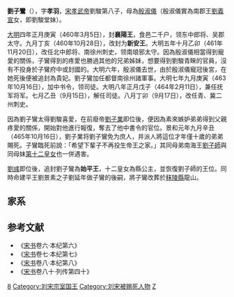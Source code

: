{{東亞男性歷史人物
|名稱 =劉子鸞
|身份 =
|國家 =
|時代 =
|主君 =
|屆數 =
|最高職務 =
|前任 = 
|繼任 = 
|圖片名稱 =
|圖片大小 =
|圖片說明 =
|氏 =
|姓 =[[劉姓|劉姓]]
|穆坤= <!--清代八旗满洲人物专用-->
|名 =子鸞
|姓名 =
|羅馬拼音 =
|假名 = <!--日本、琉球人用-->
|諺文 = <!--朝鮮、韓國人用-->
|字 =孝羽
|號=
|名乘 = <!--琉球士族用-->
|官職 =
|封爵 =襄陽王→新安王→始平王
|封號 =
|位階 =
|御稱號 = <!--日本皇族之稱號-->
|宮號1 = <!--日本皇族之宮號-->
|宮號2 = <!--朝鮮王族之宮號-->
|封地 =
|神號 =
|尊號 =
|族裔 = 
|信仰 = <!--指的是宗教信仰-->
|旗籍 = <!--清代八旗人物专用-->
|氏族 =
|籍貫 =
|本貫 = <!--朝鮮人用-->
|世居地= <!--清代八旗人物专用-->
|世居地/穆坤= <!--专门用于清代八旗满洲人物世居地和穆坤相同时-->
|祖籍 =
|本籍 =
|出身地 =
|府邸 =
|世系 = 
|初名 =
|乳名 = <!--日本、朝鮮、琉球以外人物用-->
|幼名 = <!--日本人用-->
|兒名 = <!--朝鮮人用-->
|童名 = <!--琉球人用-->
|小字 =
|別名 =
|法號 =
|院號 =
|其他名號 =
|出生日期 =[[宋孝武帝|宋孝武帝]]孝建三年<br>456年
|出生地點 =
|婚年 =
|逝世日期 =[[宋前廢帝|宋前廢帝]]景和元年九月辛丑<br>{{death date and age|465|10|16|456|1|1}}
|逝世地點 =
|在位年代 =
|廟號 =
|諡號 =
|墓葬 =
|祠廟 =
|父親 =[[宋孝武帝|宋孝武帝]]
|嫡母 =[[王憲嫄|王憲嫄]]
|母親 =[[殷淑儀|殷淑儀]]
|繼父=
|繼母=
|養父=
|養母=
|猶父= <!--日本人用-->
|烏帽子親= <!--日本人、琉球人用-->
|元配 =
|正室 =
|妻 =
|繼室 =
|平妻 =
|側室 =
|元配之父 =
|元配之嫡母 =
|元配之母 =
|正室之父 =
|正室之嫡母 =
|正室之母 =
|妻之父 =
|妻之嫡母 =
|妻之母 =
|繼室之父 =
|繼室之嫡母 =
|繼室之母 =
|平妻之父 =
|平妻之嫡母 =
|平妻之母 =
|兄弟 =
|姊妹 =
|嫡兄弟 =
|嫡姊妹 =
|庶兄弟 =
|庶姊妹 =
|同胞兄弟 =齊敬王[[劉子羽|劉子羽]]<br>晉陵孝王[[劉子雲_(南北朝)|劉子雲]]<br>[[劉子文|劉子文]]<br>南海哀王[[劉子師|劉子師]]
|同胞姊妹 =
|異母兄弟 =
|異母姊妹 =
|異父兄弟 =
|異父姊妹 =
|繼兄弟 =
|繼姊妹 =
|子 =
|女 =
|嫡子 =
|嫡女 =
|庶子 =
|庶女 =
|養子 =[[劉延年|劉延年]]
|養女 =
|猶子 = <!--日本人用-->
|婿養子 = <!--日本人用-->
|烏帽子子 = <!--日本人用-->
|繼子 =
|繼女 =
|其他親屬 =祖父：宋文帝[[劉義隆|劉義隆]]<br>祖母：[[路惠男|路惠男]]<br>外祖父：南郡王[[劉義宣|劉義宣]]
|出身 = <!---此处指科举出身--->
|功名 = 
|經歷 = 
|著作 =
|注釋 =
}}

'''劉子鸞'''（{{bd|456年||465年|10月16日|catIdx=L}}），字'''孝羽'''，[[宋孝武帝|宋孝武帝]]劉駿第八子，母為[[殷淑儀|殷淑儀]]（殷淑儀實為南郡王[[劉義宣|劉義宣]]女，即劉駿堂妹）。

[[大明_(刘宋)|大明]]四年正月庚寅（460年3月5日），封'''襄陽王'''，食邑二千户，领东中郎将、吴郡太守。九月丁亥（460年10月28日），改封为'''新安王'''。大明五年十月乙卯（461年11月20日），改任北中郎将、南徐州刺史，领南琅邪太守。因為殷淑儀相當得到寵愛的關係，子鸞得到的疼愛也勝過其他的兄弟姊妹，想要得到劉駿青睞的官員，沒有不投身於子鸞府中或封國的。大明六年，殷淑儀去世，由於殷淑儀寵冠後宮，在她死後便被追封為貴妃。劉子鸞加任都督南徐州諸軍事。大明七年九月庚寅（463年10月16日），加中书令，领司徒。大明八年正月戊子（464年2月11日），兼任抚军将军。七月乙丑（9月15日），解任司徒。八月丁卯（9月17日），改任青、冀二州刺史。

因為劉子鸞太得劉駿喜愛，在前廢帝[[劉子業|劉子業]]即位後，便因為素來嫉妒弟弟得到父親疼愛的關係，開始對他進行報復，奪去了他中書令的官位。景和元年九月辛丑（465年10月16日），劉子業将劉子鸞免为庶人，并派人將這位才年僅十歲的弟弟賜死。子鸞臨死前說：「希望下輩子不再投生帝王之家。」其同母弟南海王[[劉子師|劉子師]]與同母妹[[宋孝武帝#家族|第十二皇女]]也一併遇害。

[[劉彧|劉彧]]即位後，追封劉子鸞為'''始平王'''，十二皇女為縣公主，並恢復劉子師的王位。同時命建平王劉景素之子劉延年做子鸞的後嗣，將子鸞改葬於[[秣陵县_(秦朝)|秣陵縣]]龍山。

==家系==
<center>
{{chart/start}}
{{chart|border=0 | |:| ado | |ado=过继 }}
{{chart| | | | | | Xi | Xi=[[劉翘|劉翘]]}}
{{chart| | | |,|-|-|^|-|-|.|}}
{{chart| | | Wu | | | | Li | Wu=[[宋武帝|宋武帝]]|Li=長沙景王<br>[[劉道憐|劉道憐]]}}
{{chart| | | |!| | | | | |!|}}
{{chart| | | We | | | | yx | We=[[宋文帝|宋文帝]]|yx=長沙成王<br>[[劉義欣|劉義欣]]}}
{{chart| |,|-|^|-|.| | | |!|}}
{{chart| XW | | ho | | ji | XW=[[宋孝武帝|宋孝武帝]]|ho=建平宣簡王<br>[[刘宏_(刘宋)|劉宏]]|ji=長沙悼王<br>[[刘瑾_(刘宋)|劉瑾]]}}
{{chart| |!| | | |!| | | |!|}}
{{chart| zi | | ji | | zu | zi=始平孝敬王<br>[[劉子鸞|劉子鸞]]|ji=建平郡王<br>[[劉景素|劉景素]]|zu=長沙郡王<br>[[劉纂_(南朝)|劉纂]]}}
{{chart| |L|~|~|V|t|~|~|7|!|}}
{{chart| | | | | yn | | yz | yn=始平冲王<br>[[劉延年_(南朝)|劉延年]]|yz=始平郡王<br>[[劉延之|劉延之]]}}
{{chart/end}}
</center>

==参考文献 ==
*《[[宋书|宋书]]卷六·本纪第六》
*《[[宋书|宋书]]卷七·本纪第七》
*《[[宋书|宋书]]卷八·本纪第八》
*《[[宋书|宋书]]卷八十·列传第四十》

[[Category:宋孝武帝皇子|8]]
[[Category:刘宋宗室国王|Category:刘宋宗室国王]]
[[Category:刘宋被赐死人物|Category:刘宋被赐死人物]]
[[Category:刘姓|Z]]